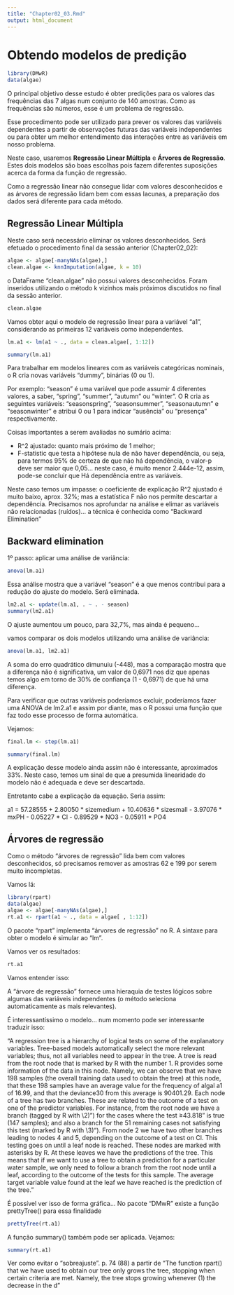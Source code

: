 ```yaml
---
title: "Chapter02_03.Rmd"
output: html_document
---
```

# Obtendo modelos de predição

```r
library(DMwR)
data(algae)
```
O principal objetivo desse estudo é obter predições para os valores das frequências das 7 algas num conjunto de 140 amostras. Como as frequências são números, esse é um problema de regressão. 

Esse procedimento pode ser utilizado para prever os valores das variáveis dependentes a partir de observações futuras das variáveis independentes ou para obter um melhor entendimento das interações entre as variáveis em nosso problema.

Neste caso, usaremos **Regressão Linear Múltipla** e **Árvores de Regressão**. Estes dois modelos são boas escolhas pois fazem diferentes suposições acerca da forma da função de regressão.

Como a regressão linear não consegue lidar com valores desconhecidos e as árvores de regressão lidam bem com essas lacunas, a preparação dos dados será diferente para cada método.

## Regressão Linear Múltipla

Neste caso será necessário eliminar os valores desconhecidos. Será efetuado o procedimento final da sessão anterior (Chapter02_02):

```r
algae <- algae[-manyNAs(algae),]
clean.algae <- knnImputation(algae, k = 10)
```

o DataFrame "clean.algae" não possui valores desconhecidos. Foram inseridos utilizando o método k vizinhos mais próximos discutidos no final da sessão anterior.

```r
clean.algae
```

Vamos obter aqui o modelo de regressão linear para a variável "a1", considerando as primeiras 12 variáveis como independentes.

```r
lm.a1 <- lm(a1 ~ ., data = clean.algae[, 1:12])
```

```r
summary(lm.a1)
```

Para trabalhar em modelos lineares com as variáveis categóricas nominais, o R cria novas variáveis "dummy", binárias (0 ou 1).

Por exemplo: "season" é uma variável que pode assumir 4 diferentes valores, a saber, "spring", "summer", "autumn" ou "winter". O R cria as seguintes variáveis: "seasonspring", "seasonsummer", "seasonautumn" e "seasonwinter" e atribui 0 ou 1 para indicar "ausência" ou "presença" respectivamente.

Coisas importantes a serem avaliadas no sumário acima: 

- R^2 ajustado: quanto mais próximo de 1 melhor; 
- F-statistic que testa a hipótese nula de não haver dependência, ou seja, para termos 95% de certeza de que não há dependência, o valor-p deve ser maior que 0,05... neste caso, é muito menor 2.444e-12, assim, pode-se concluir que Há dependência entre as variáveis.

Neste caso temos um impasse: o coeficiente de explicação R^2 ajustado é muito baixo, aprox. 32%; mas a estatística F não nos permite descartar a dependência. Precisamos nos aprofundar na análise e elimar as variáveis não relacionadas (ruídos)... a técnica é conhecida como "Backward Elimination"

## Backward elimination

1º passo: aplicar uma análise de variância:

```r
anova(lm.a1)
```

Essa análise mostra que a variável "season" é a que menos contribui para a redução do ajuste do modelo. Será eliminada.


```r
lm2.a1 <- update(lm.a1, . ~ . - season)
summary(lm2.a1)
```

O ajuste aumentou um pouco, para 32,7%, mas ainda é pequeno... 

vamos comparar os dois modelos utilizando uma análise de variância:

```r
anova(lm.a1, lm2.a1)
```

A soma do erro quadrático dimunuiu (-448), mas a comparação  mostra que a diferença não é significativa, um valor de 0,6971 nos diz que apenas temos algo em torno de 30% de confiança (1 - 0,6971) de que há uma diferença.

Para verificar que outras variáveis poderíamos excluir, poderíamos fazer uma ANOVA de lm2.a1 e assim por diante, mas o R possui uma função que faz todo esse processo de forma automática.

Vejamos:

```r
final.lm <- step(lm.a1)
```
```r
summary(final.lm)
```

A explicação desse modelo ainda assim não é interessante, aproximados 33%. Neste caso, temos um sinal de que a presumida linearidade do modelo não é adequada e deve ser descartada.

Entretanto cabe a explicação da equação. Seria assim:

a1 = 57.28555 + 2.80050 * sizemedium + 10.40636 * sizesmall - 3.97076 * mxPH - 0.05227 * Cl - 0.89529 * NO3 - 0.05911 * PO4

## Árvores de regressão

Como o método "árvores de regressão" lida bem com valores desconhecidos, só precisamos remover as amostras 62 e 199 por serem muito incompletas.

Vamos lá:

```r
library(rpart)
data(algae)
algae <- algae[-manyNAs(algae),]
rt.a1 <- rpart(a1 ~ ., data = algae[ , 1:12])
```

O pacote "rpart" implementa "árvores de regressão" no R. A sintaxe para obter o modelo é simular ao "lm".

Vamos ver os resultados:

```r
rt.a1
```

Vamos entender isso:

A "árvore de regressão" fornece uma hieraquia de testes lógicos sobre algumas das variáveis independentes (o método seleciona automaticamente as mais relevantes). 

É interessantíssimo o modelo... num momento pode ser interessante traduzir isso:

"A regression tree is a hierarchy of logical tests on some of the explanatory
variables. Tree-based models automatically select the more relevant variables;
thus, not all variables need to appear in the tree. A tree is read from the root
node that is marked by R with the number 1. R provides some information
of the data in this node. Namely, we can observe that we have 198 samples
(the overall training data used to obtain the tree) at this node, that these
198 samples have an average value for the frequency of algal a1 of 16.99, and
that the deviance30 from this average is 90401.29. Each node of a tree has two
branches. These are related to the outcome of a test on one of the predictor
variables. For instance, from the root node we have a branch (tagged by R
with \2)") for the cases where the test \PO4≥43.818" is true (147 samples);
and also a branch for the 51 remaining cases not satisfying this test (marked
by R with \3)"). From node 2 we have two other branches leading to nodes 4
and 5, depending on the outcome of a test on Cl. This testing goes on until
a leaf node is reached. These nodes are marked with asterisks by R. At these
leaves we have the predictions of the tree. This means that if we want to use
a tree to obtain a prediction for a particular water sample, we only need to
follow a branch from the root node until a leaf, according to the outcome of
the tests for this sample. The average target variable value found at the leaf
we have reached is the prediction of the tree."


É possível ver isso de forma gráfica... No pacote "DMwR" existe a função prettyTree() para essa finalidade

```r
prettyTree(rt.a1)
```

A função summary() também pode ser aplicada. Vejamos:

```r
summary(rt.a1)
```

Ver como evitar o "sobreajuste". p. 74 (88) a partir de "The function rpart() that we have used to obtain our tree only grows the
tree, stopping when certain criteria are met. Namely, the tree stops growing
whenever (1) the decrease in the d"